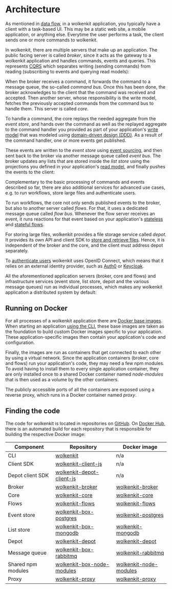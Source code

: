 
# Architecture

As mentioned in [data flow](../data-flow/), in a wolkenkit application, you typically have a client with a task-based UI. This may be a static web site, a mobile application, or anything else. Everytime the user performs a task, the client sends one or more commands to wolkenkit.

In wolkenkit, there are multiple servers that make up an application. The public facing server is called *broker*, since it acts as the gateway to a wolkenkit application and handles commands, events and queries. This represents [CQRS](../why-wolkenkit/#scaling-with-confidence) which separates writing (sending commands) from reading (subscribing to events and querying read models):

<StaticImage variant='wide' src='architecture-from-client-to-broker.svg' alt='Architecture: From client to broker' />

When the broker receives a command, it forwards the command to a message queue, the so-called *command bus*. Once this has been done, the broker acknowledges to the client that the command was received and accepted. Then another server, whose responsibility is the write model, fetches the previously accepted commands from the command bus to handle them. This server is called *core*.

To handle a command, the core replays the needed aggregate from the *event store*, and hands over the command as well as the replayed aggregate to the command handler you provided as part of your application's [write model](../../../reference/creating-the-write-model/overview/) that was modeled using [domain-driven design (DDD)](../why-wolkenkit/#empowering-interdisciplinary-teams). As a result of the command handler, one or more events get published.

These events are written to the *event store* using [event sourcing](../why-wolkenkit/#learning-from-your-past), and then sent back to the broker via another message queue called *event bus*. The broker updates any lists that are stored inside the *list store* using the projections you defined in your application's [read model](../../../reference/creating-the-read-model/overview/), and finally pushes the events to the client:

<StaticImage variant='wide' src='architecture-client-broker-and-core.svg' alt='Architecture: Client, broker and core' />

Complementary to the basic processing of commands and events described so far, there are also additional services for advanced use cases, e.g. to run workflows, store large files and authenticate users.

To run workflows, the core not only sends published events to the broker, but also to another server called *flows*. For that, it uses a dedicated message queue called *flow bus*. Whenever the flow server receives an event, it runs reactions for that event based on your application's [stateless](../../../reference/creating-stateless-flows/overview/) and [stateful flows](../../../reference/creating-stateful-flows/overview/).

For storing large files, wolkenkit provides a file storage service called *depot*. It provides its own API and client SDK to [store and retrieve files](../../../reference/storing-large-files/accessing-file-storage/). Hence, it is independent of the broker and the core, and the client must address depot separately.

To [authenticate users](../../../reference/configuring-an-application/enabling-authentication/) wolkenkit uses OpenID Connect, which means that it relies on an external identity provider, such as [Auth0](https://auth0.com/) or [Keycloak](https://www.keycloak.org/).

All the aforementioned application servers (broker, core and flows) and infrastructure services (event store, list store, depot and the various message queues) run as individual processes, which makes any wolkenkit application a distributed system by default:

<StaticImage variant='wide' src='architecture-distributed-by-default.svg' alt='Architecture: Distributed by default' />

## Running on Docker

For all processes of a wolkenkit application there are [Docker base images](https://hub.docker.com/r/thenativeweb/). When starting an application [using the CLI](../../../reference/using-the-cli/controlling-the-lifecycle/), these base images are taken as the foundation to build custom Docker images specific to your application. These application-specific images then contain your application's code and configuration.

Finally, the images are run as containers that get connected to each other by using a virtual network. Since the application containers (broker, core and flows) run your application's code, they may need a few npm modules. To avoid having to install them to every single application container, they are only installed once to a shared Docker container named *node-modules* that is then used as a volume by the other containers.

The publicly accessible ports of all the containers are exposed using a reverse proxy, which runs in a Docker container named *proxy*.

## Finding the code

The code for wolkenkit is located in repositories on [GitHub](https://github.com/thenativeweb). On [Docker Hub](https://hub.docker.com/r/thenativeweb/), there is an automated build for each repository that is responsible for building the respective Docker image:

| Component | Repository | Docker image |
|-|-|-|
| CLI | [wolkenkit](https://github.com/thenativeweb/wolkenkit) | n/a |
| Client SDK | [wolkenkit-client-js](https://github.com/thenativeweb/wolkenkit-client-js) | n/a |
| Depot client SDK | [wolkenkit-depot-client-js](https://github.com/thenativeweb/wolkenkit-depot-client-js) | n/a |
| Broker | [wolkenkit-broker](https://github.com/thenativeweb/wolkenkit-broker) | [wolkenkit-broker](https://hub.docker.com/r/thenativeweb/wolkenkit-broker/) |
| Core | [wolkenkit-core](https://github.com/thenativeweb/wolkenkit-core) | [wolkenkit-core](https://hub.docker.com/r/thenativeweb/wolkenkit-core/) |
| Flows | [wolkenkit-flows](https://github.com/thenativeweb/wolkenkit-flows) | [wolkenkit-flows](https://hub.docker.com/r/thenativeweb/wolkenkit-flows/) |
| Event store | [wolkenkit-box-postgres](https://github.com/thenativeweb/wolkenkit-box-postgres) | [wolkenkit-postgres](https://hub.docker.com/r/thenativeweb/wolkenkit-postgres/) |
| List store | [wolkenkit-box-mongodb](https://github.com/thenativeweb/wolkenkit-box-mongodb) | [wolkenkit-mongodb](https://hub.docker.com/r/thenativeweb/wolkenkit-mongodb/) |
| Depot | [wolkenkit-depot](https://github.com/thenativeweb/wolkenkit-depot) | [wolkenkit-depot](https://hub.docker.com/r/thenativeweb/wolkenkit-depot/) |
| Message queue | [wolkenkit-box-rabbitmq](https://github.com/thenativeweb/wolkenkit-box-rabbitmq) | [wolkenkit-rabbitmq](https://hub.docker.com/r/thenativeweb/wolkenkit-rabbitmq/) |
| Shared npm modules | [wolkenkit-box-node-modules](https://github.com/thenativeweb/wolkenkit-box-node-modules) | [wolkenkit-node-modules](https://hub.docker.com/r/thenativeweb/wolkenkit-node-modules/) |
| Proxy | [wolkenkit-proxy](https://github.com/thenativeweb/wolkenkit-proxy) | [wolkenkit-proxy](https://hub.docker.com/r/thenativeweb/wolkenkit-proxy/) |
